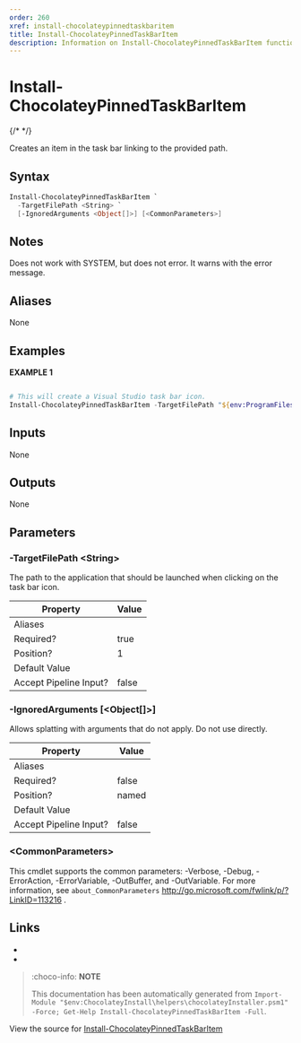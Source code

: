 ---
order: 260
xref: install-chocolateypinnedtaskbaritem
title: Install-ChocolateyPinnedTaskBarItem
description: Information on Install-ChocolateyPinnedTaskBarItem function
---

# Install-ChocolateyPinnedTaskBarItem

{/* <!-- This documentation is automatically generated from https://github.com/chocolatey/choco/blob/master/src/chocolatey.resources/helpers/functions/Install-ChocolateyPinnedTaskBarItem.ps1 using https://github.com/chocolatey/choco/blob/master/GenerateDocs.ps1. Contributions are welcome at the original location(s). --> */}

Creates an item in the task bar linking to the provided path.

## Syntax

~~~powershell
Install-ChocolateyPinnedTaskBarItem `
  -TargetFilePath <String> `
  [-IgnoredArguments <Object[]>] [<CommonParameters>]
~~~


## Notes

Does not work with SYSTEM, but does not error. It warns with the error
message.

## Aliases

None

## Examples

 **EXAMPLE 1**

~~~powershell

# This will create a Visual Studio task bar icon.
Install-ChocolateyPinnedTaskBarItem -TargetFilePath "${env:ProgramFiles(x86)}\Microsoft Visual Studio 11.0\Common7\IDE\devenv.exe"
~~~ 

## Inputs

None

## Outputs

None

## Parameters

###  -TargetFilePath &lt;String&gt;
The path to the application that should be launched when clicking on the
task bar icon.

Property               | Value
---------------------- | -----
Aliases                | 
Required?              | true
Position?              | 1
Default Value          | 
Accept Pipeline Input? | false
 
###  -IgnoredArguments [&lt;Object[]&gt;]
Allows splatting with arguments that do not apply. Do not use directly.

Property               | Value
---------------------- | -----
Aliases                | 
Required?              | false
Position?              | named
Default Value          | 
Accept Pipeline Input? | false
 
### &lt;CommonParameters&gt;

This cmdlet supports the common parameters: -Verbose, -Debug, -ErrorAction, -ErrorVariable, -OutBuffer, and -OutVariable. For more information, see `about_CommonParameters` http://go.microsoft.com/fwlink/p/?LinkID=113216 .


## Links

 * <Xref title="Install-ChocolateyShortcut" value="install-chocolateyshortcut" />
 * <Xref title="Install-ChocolateyExplorerMenuItem" value="install-chocolateyexplorermenuitem" />


<Xref title="Function Reference" value="powershell-reference" />

> :choco-info: **NOTE**
>
> This documentation has been automatically generated from `Import-Module "$env:ChocolateyInstall\helpers\chocolateyInstaller.psm1" -Force; Get-Help Install-ChocolateyPinnedTaskBarItem -Full`.

View the source for [Install-ChocolateyPinnedTaskBarItem](https://github.com/chocolatey/choco/blob/master/src/chocolatey.resources/helpers/functions/Install-ChocolateyPinnedTaskBarItem.ps1)

